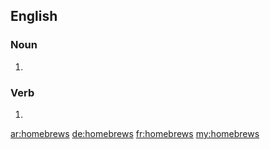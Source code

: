 ==English==

===Noun===
{{head|en|plural}}

# {{plural of|homebrew|lang=en|nocat=1}}

===Verb===
{{head|en}}

# {{en-third-person singular of|homebrew}}

[[ar:homebrews]]
[[de:homebrews]]
[[fr:homebrews]]
[[my:homebrews]]